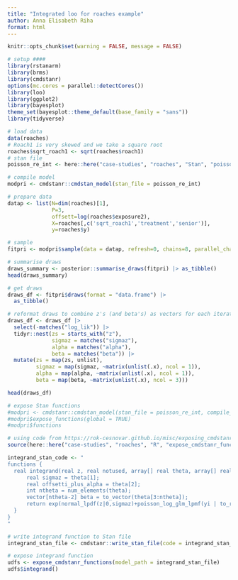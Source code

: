 ```yaml
---
title: "Integrated loo for roaches example"
author: Anna Elisabeth Riha
format: html
---
```


```r
knitr::opts_chunk$set(warning = FALSE, message = FALSE) 
```

```r
# setup ####
library(rstanarm)
library(brms)
library(cmdstanr)
options(mc.cores = parallel::detectCores())
library(loo)
library(ggplot2)
library(bayesplot)
theme_set(bayesplot::theme_default(base_family = "sans"))
library(tidyverse)
```

```r
# load data
data(roaches)
# Roach1 is very skewed and we take a square root
roaches$sqrt_roach1 <- sqrt(roaches$roach1)
# stan file
poisson_re_int <- here::here("case-studies", "roaches", "Stan", "poisson_re_integrate.stan")
```

```r
# compile model
modpri <- cmdstanr::cmdstan_model(stan_file = poisson_re_int)

# prepare data
datap <- list(N=dim(roaches)[1], 
              P=3,
              offsett=log(roaches$exposure2),
              X=roaches[,c('sqrt_roach1','treatment','senior')],
              y=roaches$y)

# sample
fitpri <- modpri$sample(data = datap, refresh=0, chains=8, parallel_chains=4)
```

```r
# summarise draws
draws_summary <- posterior::summarise_draws(fitpri) |> as_tibble()
head(draws_summary)

# get draws
draws_df <- fitpri$draws(format = "data.frame") |>
  as_tibble() 

# reformat draws to combine z's (and beta's) as vectors for each iteration in each chain
draws_df <- draws_df |> 
  select(-matches("log_lik")) |>
  tidyr::nest(zs = starts_with("z"),
              sigmaz = matches("sigmaz"),
              alpha = matches("alpha"),
              beta = matches("beta")) |>
  mutate(zs = map(zs, unlist),
         sigmaz = map(sigmaz, ~matrix(unlist(.x), ncol = 1)),
         alpha = map(alpha, ~matrix(unlist(.x), ncol = 1)),
         beta = map(beta, ~matrix(unlist(.x), ncol = 3)))

head(draws_df)
```

```r
# expose Stan functions
#modpri <- cmdstanr::cmdstan_model(stan_file = poisson_re_int, compile_standalone = TRUE)
#modpri$expose_functions(global = TRUE)
#modpri$functions

# using code from https://rok-cesnovar.github.io/misc/exposing_cmdstanr_udf.html
source(here::here("case-studies", "roaches", "R", "expose_cmdstanr_functions.R"))

integrand_stan_code <- "
functions {
  real integrand(real z, real notused, array[] real theta, array[] real Xi, array[] int yi) {
      real sigmaz = theta[1];
      real offsetti_plus_alpha = theta[2]; 
      int ntheta = num_elements(theta);
      vector[ntheta-2] beta = to_vector(theta[3:ntheta]);
      return exp(normal_lpdf(z|0,sigmaz)+poisson_log_glm_lpmf(yi | to_row_vector(Xi), z+offsetti_plus_alpha, beta));
  }
}
"

# write integrand function to Stan file 
integrand_stan_file <- cmdstanr::write_stan_file(code = integrand_stan_code)

# expose integrand function 
udfs <- expose_cmdstanr_functions(model_path = integrand_stan_file)
udfs$integrand()
```

```r
```

```r
```

```r
```
